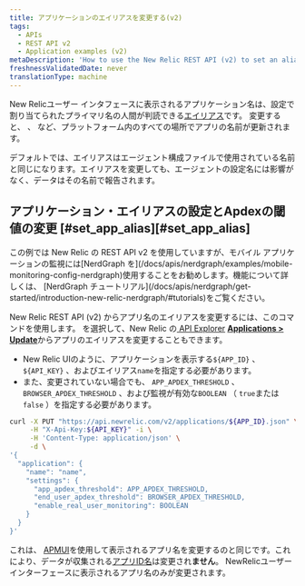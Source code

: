 ```yaml
---
title: アプリケーションのエイリアスを変更する(v2)
tags:
  - APIs
  - REST API v2
  - Application examples (v2)
metaDescription: 'How to use the New Relic REST API (v2) to set an alias for your application, in lieu of the primary app name set in the agent configuration.'
freshnessValidatedDate: never
translationType: machine
---
```


New Relicユーザー インタフェースに表示されるアプリケーション名は、設定で割り当てられたプライマリ名の人間が判読できる[エイリアス](/docs/agents/manage-apm-agents/app-naming/rename-your-application#app-alias)です。 変更すると、 <InlinePopover type="apm" />、 <InlinePopover type="browser" />など、プラットフォーム内のすべての場所でアプリの名前が更新されます。

デフォルトでは、エイリアスはエージェント構成ファイルで使用されている名前と同じになります。エイリアスを変更しても、エージェントの設定名には影響がなく、データはその名前で報告されます。

## アプリケーション・エイリアスの設定とApdexの閾値の変更 [#set\_app\_alias][#set_app_alias]

<Callout variant="important">
  この例では New Relic の REST API v2 を使用していますが、モバイル アプリケーションの監視には[NerdGraph を](/docs/apis/nerdgraph/examples/mobile-monitoring-config-nerdgraph)使用することをお勧めします。機能について詳しくは、 [NerdGraph チュートリアル](/docs/apis/nerdgraph/get-started/introduction-new-relic-nerdgraph/#tutorials)をご覧ください。
</Callout>

New Relic REST API (v2) からアプリ名のエイリアスを変更するには、このコマンドを使用します。 を選択して、New Relic の[ API Explorer](/docs/apis/rest-api-v2/api-explorer-v2/getting-started-new-relics-api-explorer) [<DNT>**Applications &gt; Update**</DNT>](https://rpm.newrelic.com/api/explore/applications/update)からアプリのエイリアスを変更することもできます。

* New Relic UIのように、アプリケーションを表示する`${APP_ID}` 、 `${API_KEY}` 、およびエイリアス`name`を指定する必要があります。
* また、変更されていない場合でも、 `APP_APDEX_THRESHOLD` 、 `BROWSER_APDEX_THRESHOLD` 、および監視が有効な`BOOLEAN` （ `true`または`false` ）を指定する必要があります。

```bash
curl -X PUT "https://api.newrelic.com/v2/applications/${APP_ID}.json" \
     -H "X-Api-Key:${API_KEY}" -i \
     -H 'Content-Type: application/json' \
     -d \
'{
  "application": {
    "name": "name",
    "settings": {
      "app_apdex_threshold": APP_APDEX_THRESHOLD,
      "end_user_apdex_threshold": BROWSER_APDEX_THRESHOLD,
      "enable_real_user_monitoring": BOOLEAN
    }
  }
}'
```

これは、 [APMUI](/docs/agents/manage-apm-agents/app-naming/rename-your-application)を使用して表示されるアプリ名を変更するのと同じです。これにより、データが収集される[アプリID名](/docs/agents/manage-apm-agents/app-naming/rename-your-application#app-identifier)は変更され**ません**。 NewRelicユーザーインターフェースに表示されるアプリ名のみが変更されます。